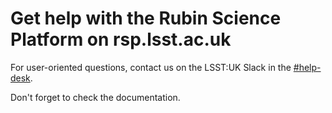 # Get help with the Rubin Science Platform on rsp.lsst.ac.uk

For user-oriented questions, contact us on the LSST:UK Slack in the
[#help-desk](https://lsstuk.slack.com).

Don't forget to check the <Link href="/docs">documentation</Link>.